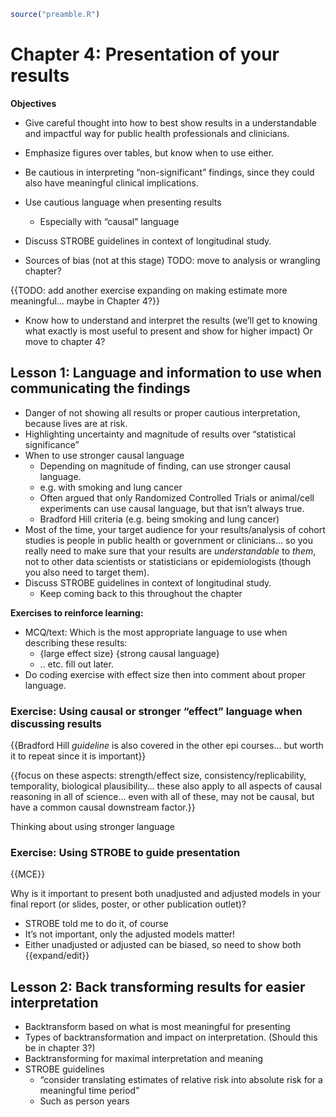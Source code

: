 ```r
source("preamble.R")
```

# Chapter 4: Presentation of your results

**Objectives**

- Give careful thought into how to best show results in a understandable and
impactful way for public health professionals and clinicians.
- Emphasize figures over tables, but know when to use either.
- Be cautious in interpreting "non-significant" findings, since they could also
have meaningful clinical implications.
- Use cautious language when presenting results
    - Especially with "causal" language
- Discuss STROBE guidelines in context of longitudinal study.

- Sources of bias (not at this stage) TODO: move to analysis or wrangling chapter?

{{TODO: add another exercise expanding on making estimate more meaningful... maybe in Chapter 4?}}

- Know how to understand and interpret the results (we'll get to knowing what
exactly is most useful to present and show for higher impact) Or move to chapter 4?


## Lesson 1: Language and information to use when communicating the findings

- Danger of not showing all results or proper cautious interpretation, because
lives are at risk.
- Highlighting uncertainty and magnitude of results over "statistical significance"
- When to use stronger causal language
    - Depending on magnitude of finding, can use stronger causal language.
    - e.g. with smoking and lung cancer
    - Often argued that only Randomized Controlled Trials or animal/cell experiments 
    can use causal language, but that isn't always true.
    - Bradford Hill criteria (e.g. being smoking and lung cancer)
- Most of the time, your target audience for your results/analysis of cohort
studies is people in public health or government or clinicians... so you really
need to make sure that your results are *understandable* to *them*, not to other
data scientists or statisticians or epidemiologists (though you also need to 
target them).
- Discuss STROBE guidelines in context of longitudinal study.
    - Keep coming back to this throughout the chapter

**Exercises to reinforce learning:**

- MCQ/text: Which is the most appropriate language to use when describing these
results:
    - {large effect size} {strong causal language}
    - .. etc. fill out later.
- Do coding exercise with effect size then into comment about proper language.
    
### Exercise: Using causal or stronger "effect" language when discussing results

{{Bradford Hill *guideline* is also covered in the other epi courses... but
worth it to repeat since it is important}}

{{focus on these aspects: strength/effect size, consistency/replicability,
temporality, biological plausibility... these also apply to all aspects of causal
reasoning in all of science... even with all of these, may not be causal, but
have a common causal downstream factor.}}

Thinking about using stronger language


### Exercise: Using STROBE to guide presentation

{{MCE}}

Why is it important to present both unadjusted and adjusted models in your final
report (or slides, poster, or other publication outlet)?

- STROBE told me to do it, of course
- It's not important, only the adjusted models matter!
- Either unadjusted or adjusted can be biased, so need to show both {{expand/edit}}

## Lesson 2: Back transforming results for easier interpretation

- Backtransform based on what is most meaningful for presenting
- Types of backtransformation and impact on interpretation. (Should this be in
chapter 3?)
- Backtransforming for maximal interpretation and meaning
- STROBE guidelines
    - "consider translating estimates of relative risk into absolute risk for a
    meaningful time period"
    - Such as person years
